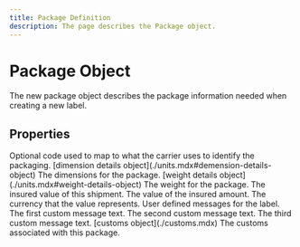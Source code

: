 ```yaml
---
title: Package Definition
description: The page describes the Package object.
---
```


Package Object
===============================================
The new package object describes the package information needed when creating a new label.

Properties
-----------------------------------------------


<Reference>

  <Field name="package_code" type="string" nullable={true}>
    <Description>
      Optional code used to map to what the carrier uses to identify the packaging.
    </Description>
  </Field>

  <Field name="dimension_details" nullable={true}>
    <Type>
      [dimension details object](./units.mdx#demension-details-object)
    </Type>
    <Description>
      The dimensions for the package.
    </Description>
  </Field>

  <Field name="weight_details" nullable={true}>
    <Type>
      [weight details object](./units.mdx#weight-details-object)
    </Type>
    <Description>
      The weight for the package.
    </Description>
  </Field>

  <Field name="insured_value" type="object" nullable={false}>
    <Description>
      The insured value of this shipment.
    </Description>
  </Field>

  <Field name="insured_value.amount" type="number" nullable={false}>
    <Description>
      The value of the insured amount.
    </Description>
  </Field>

  <Field name="insured_value.currency" type="string" nullable={false}>
    <Description>
      The currency that the value represents.
    </Description>
  </Field>

  <Field name="label_messages" type="object" nullable={true}>
    <Description>
      User defined messages for the label.
    </Description>
  </Field>

  <Field name="label_messages.reference1" type="string" nullable={true}>
    <Description>
      The first custom message text.
    </Description>
  </Field>

  <Field name="label_messages.reference2" type="string" nullable={true}>
    <Description>
      The second custom message text.
    </Description>
  </Field>

  <Field name="label_messages.reference3" type="string" nullable={true}>
    <Description>
      The third custom message text.
    </Description>
  </Field>

  <Field name="customs" nullable={false}>
    <Type>
      [customs object](./customs.mdx)
    </Type>
    <Description>
      The customs associated with this package.
    </Description>
  </Field>

</Reference>
